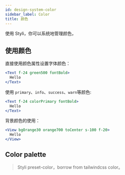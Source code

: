 ```yaml
---
id: design-system-color
sidebar_label: Color
title: 颜色
---
```



使用 Styli，你可以系统地管理颜色，

## 使用颜色

直接使用颜色属性设置字体颜色：

```jsx live
<Text f-24 green500 fontBold>
  Hello
</Text>
```

使用 `primary`、`info`、`success`、`warn`等颜色:

```jsx live
<Text f-24 colorPrimary fontBold>
  Hello
</Text>
```

背景颜色的使用：

```jsx live
<View bgOrange30 orange700 toCenter s-100 f-20>
  Hello
</View>
```

## Color palette

> Styli preset-color，borrow from tailwindcss color。

<Colors />
